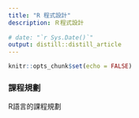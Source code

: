 ```yaml
---
title: "R 程式設計"
description: Ｒ程式設計
    
# date: "`r Sys.Date()`"
output: distill::distill_article
---
```


```r
knitr::opts_chunk$set(echo = FALSE)
```

### 課程規劃

R語言的課程規劃